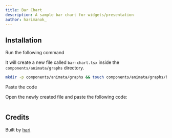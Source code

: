 ```yaml
---
title: Bar Chart
description: A sample bar chart for widgets/presentation
author: harimanok_
---
```


<ComponentPreview name="graphs-bar-chart--docs" />

## Installation

<Steps>
<Step>Run the following command</Step>

It will create a new file called `bar-chart.tsx` inside the `components/animata/graphs` directory.

```bash
mkdir -p components/animata/graphs && touch components/animata/graphs/bar-chart.tsx
```

<Step>Paste the code</Step>

Open the newly created file and paste the following code:

```jsx file=<rootDir>/animata/graphs/bar-chart.tsx

```

</Steps>

## Credits

Built by [hari](https://github.com/hari)
